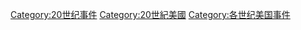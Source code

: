 [[Category:20世纪事件|Category:20世纪事件]]
[[Category:20世紀美國|Category:20世紀美國]]
[[Category:各世纪美国事件|Category:各世纪美国事件]]